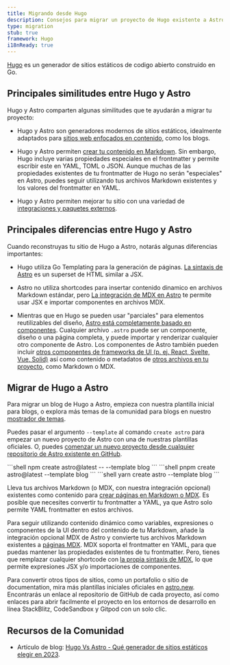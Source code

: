 ```yaml
---
title: Migrando desde Hugo
description: Consejos para migrar un proyecto de Hugo existente a Astro
type: migration
stub: true
framework: Hugo
i18nReady: true
---
```



[Hugo](https://gohugo.io) es un generador de sitios estáticos de codigo abierto construido en Go.

## Principales similitudes entre Hugo y Astro

Hugo y Astro comparten algunas similitudes que te ayudarán a migrar tu proyecto:

- Hugo y Astro son generadores modernos de sitios estáticos, idealmente adaptados para [sitios web enfocados en contenido](/en/concepts/why-astro/#content-focused), como los blogs.

- Hugo y Astro permiten [crear tu contenido en Markdown](/en/guides/content/#markdown-authoring). Sin embargo, Hugo incluye varias propiedades especiales en el frontmatter y permite escribir este en YAML, TOML o JSON. Aunque muchas de las propiedades existentes de tu frontmatter de Hugo no serán "especiales" en Astro, puedes seguir utilizando tus archivos Markdown existentes y los valores del frontmatter en YAML.

- Hugo y Astro permiten mejorar tu sitio con una variedad de [integraciones y paquetes externos](https://astro.build/integrations/).



## Principales diferencias entre Hugo y Astro

Cuando reconstruyas tu sitio de Hugo a Astro, notarás algunas diferencias importantes:

- Hugo utiliza Go Templating para la generación de páginas. [La sintaxis de Astro](/en/core-concepts/astro-components/) es un superset de HTML similar a JSX.

- Astro no utiliza shortcodes para insertar contenido dinamico en archivos Markdown estándar, pero [La integración de MDX en Astro](/en/guides/integrations-guide/mdx/) te permite usar JSX e importar componentes en archivos MDX.

- Mientras que en Hugo se pueden usar "parciales" para elementos reutilizables del diseño, [Astro está completamente basado en componentes](/en/core-concepts/astro-components/). Cualquier archivo `.astro` puede ser un componente, diseño o una página completa, y puede importar y renderizar cualquier otro componente de Astro. Los componentes de Astro también pueden incluir [otros componentes de frameworks de UI (p. ej. React, Svelte, Vue, Solid)](/en/core-concepts/framework-components/) así como contenido o metadatos de [otros archivos en tu proyecto](/en/guides/imports/), como Markdown o MDX.

## Migrar de Hugo a Astro

Para migrar un blog de Hugo a Astro, empieza con nuestra plantilla inicial para blogs, o explora más temas de la comunidad para blogs en nuestro [mostrador de temas](https://astro.build/themes/).

Puedes pasar el argumento `--template` al comando `create astro` para empezar un nuevo proyecto de Astro con una de nuestras plantillas oficiales. O, puedes [comenzar un nuevo proyecto desde cualquier repositorio de Astro existente en GitHub](/en/install/auto/#starter-templates).

  <PackageManagerTabs>
    <Fragment slot="npm">
    ```shell
    npm create astro@latest -- --template blog
    ```
    </Fragment>
    <Fragment slot="pnpm">
    ```shell
    pnpm create astro@latest --template blog
    ```
    </Fragment>
    <Fragment slot="yarn">
    ```shell
    yarn create astro --template blog
    ```
    </Fragment>
  </PackageManagerTabs>

Lleva tus archivos Markdown (o MDX, con nuestra integración opcional) existentes como contenido para [crear páginas en Markdown o MDX](/en/guides/markdown-content/). Es posible que necesites convertir tu frontmatter a YAML, ya que Astro solo permite YAML frontmatter en estos archivos.

Para seguir utilizando contenido dinámico como variables, expresiones o componentes de la UI dentro del contenido de tu Markdown, añade la integración opcional MDX de Astro y convierte tus archivos Markdown existentes a [páginas MDX](/en/guides/markdown-content/). MDX soporta el frontmatter en YAML, para que puedas mantener las propiedades existentes de tu frontmatter. Pero, tienes que remplazar cualquier shortcode con [la propia sintaxis de MDX](https://mdxjs.com/docs/what-is-mdx/#mdx-syntax), lo que permite expresiones JSX y/o importaciones de componentes.

Para convertir otros tipos de sitios, como un portafolio o sitio de documentation, mira más plantillas iniciales oficiales en [astro.new](https://astro.new). Encontrarás un enlace al repositorio de GitHub de cada proyecto, así como enlaces para abrir facilmente el proyecto en los entornos de desarrollo en línea StackBlitz, CodeSandbox y Gitpod con un solo clic.

## Recursos de la Comunidad

- Artículo de blog: [Hugo Vs Astro - Qué generador de sitios estáticos elegir en 2023](https://onebite.dev/hugo-vs-astro-which-static-site-generator-to-choose-in-2023/).
